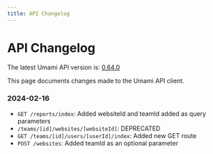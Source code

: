 ```yaml
---
title: API Changelog
---
```


# API Changelog

The latest Umami API version is: [0.64.0](https://www.npmjs.com/package/@umami/api-client)

This page documents changes made to the Umami API client.

### 2024-02-16

- `GET /reports/index`: Added websiteId and teamId added as query parameters
- `/teams/[id]/websites/[websiteId]`: DEPRECATED
- `GET /teams/[id]/users/[userId]/index`: Added new GET route
- `POST /websites`: Added teamId as an optional parameter
